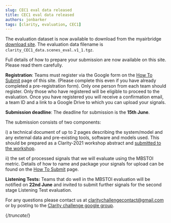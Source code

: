 ```yaml
---
slug: CEC1 eval data released
title: CEC1 eval data released
authors: jonbarker
tags: [clarity, evaluation, CEC1]
---
```


The evaluation dataset is now available to download from the myairbridge [download site](https://mab.to/I9mkGx4wsiiaX). The evaluation data filename is `clarity_CEC1_data.scenes_eval.v1_1.tgz`.

Full details of how to prepare your submission are now available on this site. Please read them carefully.

**Registration**: Teams must register via the Google form on the [How To Submit](/docs/cec1/taking_part/cec1_submission) page of this site. (Please complete this even if you have already completed a pre-registration form). Only one person from each team should register. Only those who have registered will be eligible to proceed to the evaluation. Once you have registered you will receive a confirmation email, a team ID and a link to a Google Drive to which you can upload your signals.

**Submission deadline**: The deadline for submission is the **15th June**.

The submission consists of two components:

i) a technical document of up to 2 pages describing the system/model and any external data and pre-existing tools, software and models used. This should be prepared as a Clarity-2021 workshop abstract and [submitted to the workshop](https://claritychallenge.github.io/clarity2021-workshop/).

ii) the set of processed signals that we will evaluate using the MBSTOI metric. Details of how to name and package your signals for upload can be found on the [How To Submit](/docs/cec1/taking_part/cec1_submission) page.

**Listening Tests:** Teams that do well in the MBSTOI evaluation will be notified on **22nd June** and invited to submit further signals for the second stage Listening Test evaluation.

For any questions please contact us at [claritychallengecontact@gmail.com](mailto:claritychallengecontact@gmail.com) or by posting to the [Clarity challenge google group](https://groups.google.com/g/clarity-challenge?pli=1).

{/*truncate*/}
